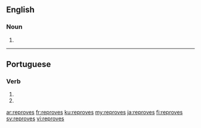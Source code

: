 ==English==

===Noun===
{{head|en|noun plural form}}

# {{plural of|reprove|lang=en}}

----

==Portuguese==

===Verb===
{{pt-verb-form}}

# {{inflection of|reprovar||2|s|pres|subj|lang=pt}}
# {{inflection of|reprovar||2|s|negative|impr|lang=pt}}

[[ar:reproves]]
[[fr:reproves]]
[[ku:reproves]]
[[my:reproves]]
[[ja:reproves]]
[[fi:reproves]]
[[sv:reproves]]
[[vi:reproves]]